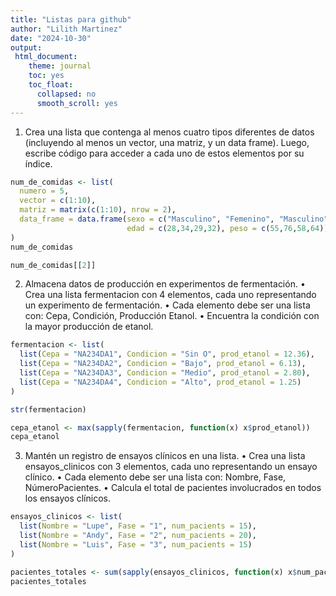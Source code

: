 ```yaml
---
title: "Listas para github"
author: "Lilith Martinez"
date: "2024-10-30"
output: 
 html_document:
    theme: journal
    toc: yes
    toc_float:
      collapsed: no
      smooth_scroll: yes
---
```

1. Crea una lista que contenga al menos cuatro tipos diferentes de datos (incluyendo al menos un vector, una matriz, y un data frame). Luego, escribe código para acceder a cada uno de estos elementos por su índice.

```r

num_de_comidas <- list(
  numero = 5,
  vector = c(1:10),
  matriz = matrix(c(1:10), nrow = 2),
  data_frame = data.frame(sexo = c("Masculino", "Femenino", "Masculino", "Femenino"), 
                          edad = c(28,34,29,32), peso = c(55,76,58,64))
)
num_de_comidas

num_de_comidas[[2]]

```

2. Almacena datos de producción en experimentos de fermentación.
• Crea una lista fermentacion con 4 elementos, cada uno representando un experimento de fermentación.
• Cada elemento debe ser una lista con: Cepa, Condición, Producción Etanol.
• Encuentra la condición con la mayor producción de etanol.

```r

fermentacion <- list(
  list(Cepa = "NA234DA1", Condicion = "Sin O", prod_etanol = 12.36),
  list(Cepa = "NA234DA2", Condicion = "Bajo", prod_etanol = 6.13),
  list(Cepa = "NA234DA3", Condicion = "Medio", prod_etanol = 2.80),
  list(Cepa = "NA234DA4", Condicion = "Alto", prod_etanol = 1.25)
)

str(fermentacion)

cepa_etanol <- max(sapply(fermentacion, function(x) x$prod_etanol))
cepa_etanol

```

3. Mantén un registro de ensayos clínicos en una lista.
• Crea una lista ensayos_clinicos con 3 elementos, cada uno representando un ensayo clínico.
• Cada elemento debe ser una lista con: Nombre, Fase, NúmeroPacientes.
• Calcula el total de pacientes involucrados en todos los ensayos clínicos.

```r

ensayos_clinicos <- list(
  list(Nombre = "Lupe", Fase = "1", num_pacients = 15),
  list(Nombre = "Andy", Fase = "2", num_pacients = 20),
  list(Nombre = "Luis", Fase = "3", num_pacients = 15)
)

pacientes_totales <- sum(sapply(ensayos_clinicos, function(x) x$num_pacients))
pacientes_totales

```

